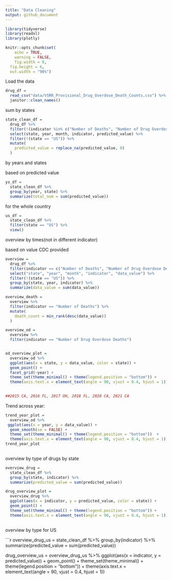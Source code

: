 ```yaml
---
title: "Data Cleaning"
output: github_document
---
```


```r
library(tidyverse)
library(readxl)
library(plotly)

knitr::opts_chunk$set(
	echo = TRUE,
	warning = FALSE,
	fig.width = 8, 
  fig.height = 6,
  out.width = "90%")
```



Load the data

```r
drug_df = 
  read_csv("data/VSRR_Provisional_Drug_Overdose_Death_Counts.csv") %>% 
  janitor::clean_names()
```

sum by states

```r
state_clean_df = 
  drug_df %>% 
  filter(!(indicator %in% c("Number of Deaths", "Number of Drug Overdose Deaths", "Percent with drugs specified"))) %>% 
  select(state, year, month, indicator, predicted_value) %>% 
  filter(!(state == "US")) %>% 
  mutate(
    predicted_value = replace_na(predicted_value, 0)
  )
```

by years and states

based on predicted value

```r
ys_df = 
  state_clean_df %>% 
  group_by(year, state) %>% 
  summarize(total_num = sum(predicted_value))


```

for the whole country

```r
us_df =   
  state_clean_df %>% 
  filter(state == "US") %>% 
  view()
```

overview by times(not in different indicator)

based on value CDC provided

```r
overview = 
  drug_df %>% 
  filter(indicator == c("Number of Deaths", "Number of Drug Overdose Deaths")) %>% 
  select("state", "year", "month", "indicator", "data_value") %>% 
  filter(!(state == "US")) %>% 
  group_by(state, year, indicator) %>% 
  summarize(data_value = sum(data_value))

overview_death = 
  overview %>% 
  filter(indicator == "Number of Deaths") %>% 
  mutate(
    death_count = min_rank(desc(data_value))
  )

overview_od = 
  overview %>% 
  filter(indicator == "Number of Drug Overdose Deaths")


od_overview_plot = 
  overview_od %>% 
  ggplot(aes(x = state, y = data_value, color = state)) +
  geom_point() +
  facet_grid(~year) +
  theme_set(theme_minimal() + theme(legend.position = "bottom")) +
  theme(axis.text.x = element_text(angle = 90, vjust = 0.4, hjust = 1))
  

##2015 CA, 2016 FL, 2017 OH, 2018 FL, 2020 CA, 2021 CA
```

Trend across year:
```r
trend_year_plot =
  overview_od %>% 
 ggplot(aes(x = year, y = data_value)) +
  geom_smooth(se = FALSE) +
  theme_set(theme_minimal() + theme(legend.position = "bottom"))  +
  theme(axis.text.x = element_text(angle = 90, vjust = 0.4, hjust = 1))
trend_year_plot
  
```

overview by type of drugs by state

```r
overview_drug = 
  state_clean_df %>% 
  group_by(state, indicator) %>% 
  summarize(predicted_value = sum(predicted_value))

drug_overview_plot = 
  overview_drug %>% 
  ggplot(aes(x = indicator, y = predicted_value, color = state)) +
  geom_point() +
  theme_set(theme_minimal() + theme(legend.position = "bottom")) +
  theme(axis.text.x = element_text(angle = 90, vjust = 0.4, hjust = 1))
  

```

overview by type for US

```r
overview_drug_us = 
  state_clean_df %>% 
  group_by(indicator) %>% 
  summarize(predicted_value = sum(predicted_value))

drug_overview_us = 
  overview_drug_us %>% 
  ggplot(aes(x = indicator, y = predicted_value)) +
  geom_point() +
  theme_set(theme_minimal() + theme(legend.position = "bottom")) +
  theme(axis.text.x = element_text(angle = 90, vjust = 0.4, hjust = 1))
  
